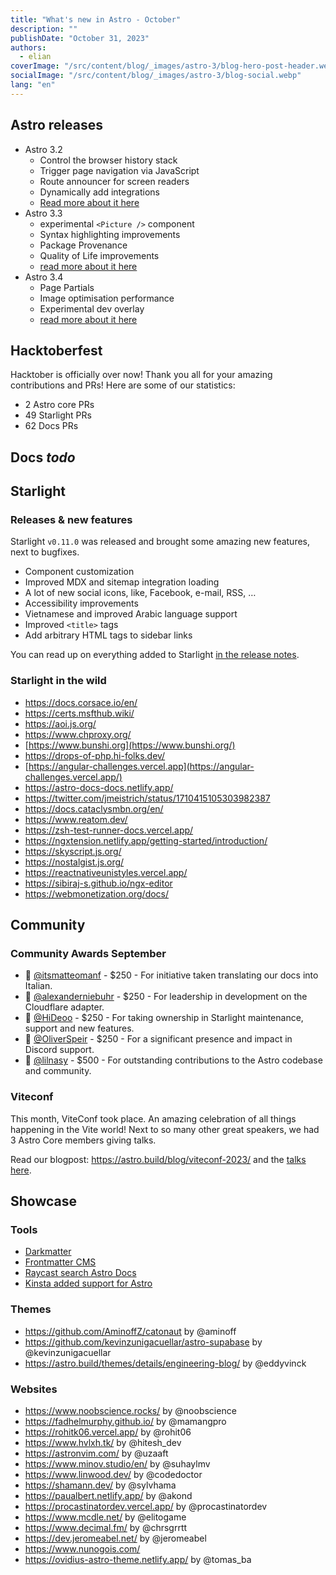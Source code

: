 ```yaml
---
title: "What's new in Astro - October"
description: ""
publishDate: "October 31, 2023"
authors:
  - elian
coverImage: "/src/content/blog/_images/astro-3/blog-hero-post-header.webp"
socialImage: "/src/content/blog/_images/astro-3/blog-social.webp"
lang: "en"
---
```


## Astro releases

- Astro 3.2
  - Control the browser history stack
  - Trigger page navigation via JavaScript
  - Route announcer for screen readers
  - Dynamically add integrations
  - [Read more about it here](/blog/astro-320/)
- Astro 3.3
  - experimental `<Picture />` component
  - Syntax highlighting improvements
  - Package Provenance
  - Quality of Life improvements
  - [read more about it here](/blog/astro-330/)
- Astro 3.4
  - Page Partials
  - Image optimisation performance
  - Experimental dev overlay
  - [read more about it here](/blog/astro-340/)

## Hacktoberfest

Hacktober is officially over now! Thank you all for your amazing contributions and PRs! Here are some of our statistics:

- 2 Astro core PRs
- 49 Starlight PRs
- 62 Docs PRs

## Docs *todo*

## Starlight

### Releases & new features

Starlight `v0.11.0` was released and brought some amazing new features, next to bugfixes.

- Component customization
- Improved MDX and sitemap integration loading
- A lot of new social icons, like, Facebook, e-mail, RSS, …
- Accessibility improvements
- Vietnamese and improved Arabic language support
- Improved `<title>` tags
- Add arbitrary HTML tags to sidebar links

You can read up on everything added to Starlight [in the release notes](https://github.com/withastro/starlight/releases).

### Starlight in the wild

- https://docs.corsace.io/en/
- https://certs.msfthub.wiki/
- https://aoi.js.org/
- https://www.chproxy.org/
- [https://www.bunshi.org](https://www.bunshi.org/)
- https://drops-of-php.hi-folks.dev/
- [https://angular-challenges.vercel.app](https://angular-challenges.vercel.app/)
- https://astro-docs-docs.netlify.app/
- https://twitter.com/jmeistrich/status/1710415105303982387
- https://docs.cataclysmbn.org/en/
- https://www.reatom.dev/
- https://zsh-test-runner-docs.vercel.app/
- https://ngxtension.netlify.app/getting-started/introduction/
- https://skyscript.js.org/
- https://nostalgist.js.org/
- https://reactnativeunistyles.vercel.app/
- https://sibiraj-s.github.io/ngx-editor
- https://webmonetization.org/docs/

## Community

### Community Awards September

- 🍾 [@itsmatteomanf](https://github.com/itsmatteomanf) - $250 - For initiative taken translating our docs into Italian.
- 🎉 [@alexanderniebuhr](https://github.com/alexanderniebuhr) - $250 - For leadership in development on the Cloudflare adapter.
- 🥳 [@HiDeoo](https://github.com/hideoo) - $250 - For taking ownership in Starlight maintenance, support and new features.
- 🎈 [@OliverSpeir](https://github.com/oliverspeir) - $250 - For a significant presence and impact in Discord support.
- 🎊 [@lilnasy](https://github.com/lilnasy) - $500 - For outstanding contributions to the Astro codebase and community.

### Viteconf

This month, ViteConf took place. An amazing celebration of all things happening in the Vite world! Next to so many other great speakers, we had 3 Astro Core members giving talks. 

Read our blogpost: https://astro.build/blog/viteconf-2023/ and the [talks here](https://viteconf.org/23/replay).

## Showcase

### Tools

- [Darkmatter](https://getdarkmatter.dev/)
- [Frontmatter CMS](https://frontmatter.codes/)
- [Raycast search Astro Docs](https://www.raycast.com/ElianCodes/search-astro-docs)
- [Kinsta added support for Astro](https://kinsta.com/docs/astro-static-site/)

### Themes

- https://github.com/AminoffZ/catonaut by @aminoff
- https://github.com/kevinzunigacuellar/astro-supabase by @kevinzunigacuellar
- https://astro.build/themes/details/engineering-blog/ by @eddyvinck

### Websites

- https://www.noobscience.rocks/ by @noobscience
- https://fadhelmurphy.github.io/ by @mamangpro
- https://rohitk06.vercel.app/ by @rohit06
- https://www.hvlxh.tk/ by @hitesh_dev
- https://astronvim.com/ by @uzaaft
- https://www.minov.studio/en/ by @suhaylmv
- https://www.linwood.dev/ by @codedoctor
- https://shamann.dev/ by @sylvhama
- https://paualbert.netlify.app/ by @akond
- https://procastinatordev.vercel.app/ by @procastinatordev
- https://www.mcdle.net/ by @elitogame
- https://www.decimal.fm/ by @chrsgrrtt
- https://dev.jeromeabel.net/ by @jeromeabel
- https://www.nunogois.com/
- https://ovidius-astro-theme.netlify.app/ by @tomas_ba
